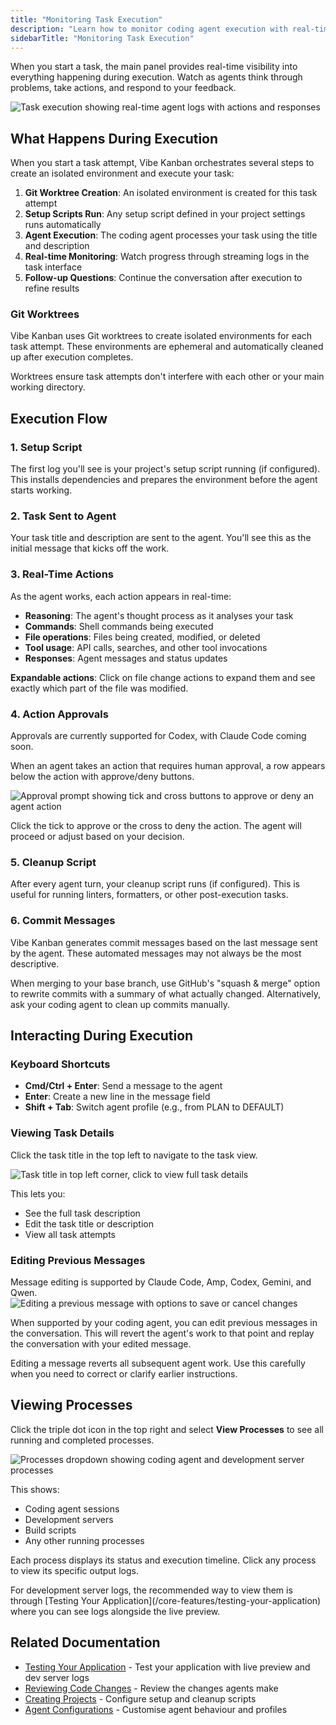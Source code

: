 ```yaml
---
title: "Monitoring Task Execution"
description: "Learn how to monitor coding agent execution with real-time logs, approvals, and interactive controls"
sidebarTitle: "Monitoring Task Execution"
---
```


When you start a task, the main panel provides real-time visibility into everything happening during execution. Watch as agents think through problems, take actions, and respond to your feedback.

<Frame>
<img src="/images/vk-agent-log-main.png" alt="Task execution showing real-time agent logs with actions and responses" />
</Frame>

## What Happens During Execution

When you start a task attempt, Vibe Kanban orchestrates several steps to create an isolated environment and execute your task:

1. **Git Worktree Creation**: An isolated environment is created for this task attempt
2. **Setup Scripts Run**: Any setup script defined in your project settings runs automatically
3. **Agent Execution**: The coding agent processes your task using the title and description  
4. **Real-time Monitoring**: Watch progress through streaming logs in the task interface
5. **Follow-up Questions**: Continue the conversation after execution to refine results

### Git Worktrees

Vibe Kanban uses Git worktrees to create isolated environments for each task attempt. These environments are ephemeral and automatically cleaned up after execution completes.

<Info>
Worktrees ensure task attempts don't interfere with each other or your main working directory.
</Info>

## Execution Flow

### 1. Setup Script

The first log you'll see is your project's setup script running (if configured). This installs dependencies and prepares the environment before the agent starts working.

### 2. Task Sent to Agent

Your task title and description are sent to the agent. You'll see this as the initial message that kicks off the work.

### 3. Real-Time Actions

As the agent works, each action appears in real-time:

- **Reasoning**: The agent's thought process as it analyses your task
- **Commands**: Shell commands being executed
- **File operations**: Files being created, modified, or deleted
- **Tool usage**: API calls, searches, and other tool invocations
- **Responses**: Agent messages and status updates

**Expandable actions**: Click on file change actions to expand them and see exactly which part of the file was modified.

### 4. Action Approvals

<Note>
Approvals are currently supported for Codex, with Claude Code coming soon.
</Note>

When an agent takes an action that requires human approval, a row appears below the action with approve/deny buttons.

<Frame>
<img src="/images/vk-approval.png" alt="Approval prompt showing tick and cross buttons to approve or deny an agent action" />
</Frame>

Click the tick to approve or the cross to deny the action. The agent will proceed or adjust based on your decision.

### 5. Cleanup Script

After every agent turn, your cleanup script runs (if configured). This is useful for running linters, formatters, or other post-execution tasks.

### 6. Commit Messages

Vibe Kanban generates commit messages based on the last message sent by the agent. These automated messages may not always be the most descriptive.

<Tip>
When merging to your base branch, use GitHub's "squash & merge" option to rewrite commits with a summary of what actually changed. Alternatively, ask your coding agent to clean up commits manually.
</Tip>

## Interacting During Execution

### Keyboard Shortcuts

- **Cmd/Ctrl + Enter**: Send a message to the agent
- **Enter**: Create a new line in the message field
- **Shift + Tab**: Switch agent profile (e.g., from PLAN to DEFAULT)

### Viewing Task Details

Click the task title in the top left to navigate to the task view.

<Frame>
<img src="/images/vk-task-title.png" alt="Task title in top left corner, click to view full task details" />
</Frame>

This lets you:
- See the full task description
- Edit the task title or description
- View all task attempts

### Editing Previous Messages

<Note>
Message editing is supported by Claude Code, Amp, Codex, Gemini, and Qwen.
</Note>

<Frame>
<img src="/images/vk-edit-message.png" alt="Editing a previous message with options to save or cancel changes" />
</Frame>

When supported by your coding agent, you can edit previous messages in the conversation. This will revert the agent's work to that point and replay the conversation with your edited message.

<Warning>
Editing a message reverts all subsequent agent work. Use this carefully when you need to correct or clarify earlier instructions.
</Warning>

## Viewing Processes

Click the triple dot icon in the top right and select **View Processes** to see all running and completed processes.

<Frame>
<img src="/images/vk-processes-dropdown.png" alt="Processes dropdown showing coding agent and development server processes" />
</Frame>

This shows:
- Coding agent sessions
- Development servers
- Build scripts
- Any other running processes

Each process displays its status and execution timeline. Click any process to view its specific output logs.

<Tip>
For development server logs, the recommended way to view them is through [Testing Your Application](/core-features/testing-your-application) where you can see logs alongside the live preview.
</Tip>

## Related Documentation

- [Testing Your Application](/core-features/testing-your-application) - Test your application with live preview and dev server logs
- [Reviewing Code Changes](/core-features/reviewing-code-changes) - Review the changes agents make
- [Creating Projects](/core-features/creating-projects) - Configure setup and cleanup scripts
- [Agent Configurations](/configuration-customisation/agent-configurations) - Customise agent behaviour and profiles
